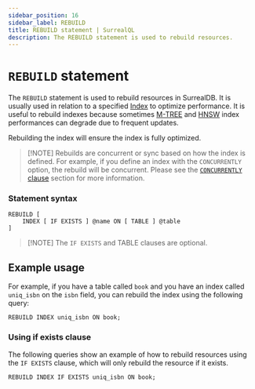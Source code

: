 ```yaml
---
sidebar_position: 16
sidebar_label: REBUILD
title: REBUILD statement | SurrealQL
description: The REBUILD statement is used to rebuild resources.
---
```



# `REBUILD` statement

<Since v="v1.5.0" />

The `REBUILD` statement is used to rebuild resources in SurrealDB. It is usually used in relation to a specified [Index](/docs/surrealql/statements/define/indexes) to optimize performance. It is useful to rebuild indexes because sometimes [M-TREE](/docs/surrealql/statements/define/indexes#m-tree-index) and [HNSW](/docs/surrealql/statements/define/indexes#hnsw-hierarchical-navigable-small-world) index performances can degrade due to frequent updates.

Rebuilding the index will ensure the index is fully optimized.

> \[!NOTE]
> Rebuilds are concurrent or sync based on how the index is defined. For example, if you define an index with the `CONCURRENTLY` option, the rebuild will be concurrent. Please see the [`CONCURRENTLY` clause](/docs/surrealql/statements/define/indexes#using-concurrently-clause) section for more information.

### Statement syntax

```syntax title="SurrealQL Syntax"
REBUILD [
	INDEX [ IF EXISTS ] @name ON [ TABLE ] @table
]
```

> \[!NOTE]
> The `IF EXISTS` and TABLE clauses are optional.

## Example usage

For example, if you have a table called `book` and you have an index called `uniq_isbn` on the `isbn` field, you can rebuild the index using the following query:

```surql
REBUILD INDEX uniq_isbn ON book;
```

<SurrealistMini url="https://app.surrealdb.com/mini?query=CREATE+book%3A1+SET+title+%3D+%27Rust+Web+Programming%27%2C+isbn+%3D+%27978-1803234694%27%2C+author+%3D+%27Jon+Doe%27%3B%0A%0A%2F%2F+Define+a+unique+index+on+the+isbn+field%0ADEFINE+INDEX+uniq_isbn+ON+book+FIELDS+isbn+UNIQUE%3B%0A%0A%2F%2F+Rebuild+this+index+incase+of+more+updates%0AREBUILD+INDEX+IF+EXISTS+uniq_isbn+ON+book%3B%0A%0A%2F%2F+Check+that+the+index+has+been+created%0AINFO+FOR+TABLE+book%3B%0A%0AREBUILD+INDEX+IF+EXISTS+idx_author+ON+book%3B%0A%0AREBUILD+INDEX+IF+EXISTS+ft_title+ON+book%3B%0A%0A%2F%2F+Define+index+on+the+author+field+%0ADEFINE+INDEX+idx_author+ON+book+FIELDS+author%3B%0A%0A%2F%2F+Define+an+analyzer+which+has+blank+and+class+Tokenizers+and+converts+the+tokens+to+lowercase+%0ADEFINE+ANALYZER+simple+TOKENIZERS+blank%2Cclass+FILTERS+lowercase%3B%0A%0ADEFINE+INDEX+ft_title+ON+book+FIELDS+title+SEARCH+ANALYZER+simple+BM25+HIGHLIGHTS%3B%0A%0AREBUILD+INDEX+uniq_isbn+ON+book%3B%0A%0AREBUILD+INDEX+idx_author+ON+book%3B%0A%0AREBUILD+INDEX+ft_title+ON+book%3B%0A%0A%2F%2F+Check+that+the+index+has+been+created%0AINFO+FOR+TABLE+book%3B%0A%0A%2F%2FChecks+whether+the+term+RUST+IS+found+in+a+full-text+indexed+field.%0ASELECT+*+FROM+book+WHERE+title+%40%40+%27Rust%27%3B&orientation=horizontal" />

### Using if exists clause

<Since v="v1.3.0" />

The following queries show an example of how to rebuild resources using the `IF EXISTS` clause, which will only rebuild the resource if it exists.

```surql
REBUILD INDEX IF EXISTS uniq_isbn ON book;
```
